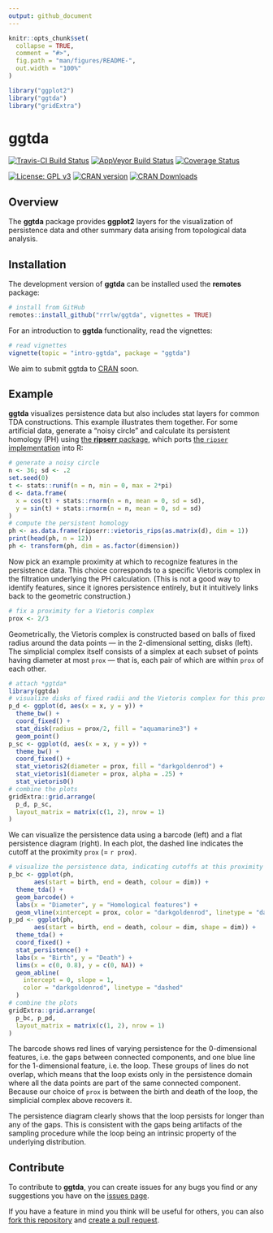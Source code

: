 ```yaml
---
output: github_document
---
```


<!-- README.md is generated from README.Rmd. Please edit that file -->

```r
knitr::opts_chunk$set(
  collapse = TRUE,
  comment = "#>",
  fig.path = "man/figures/README-",
  out.width = "100%"
)

library("ggplot2")
library("ggtda")
library("gridExtra")
```

# ggtda

[![Travis-CI Build Status](https://travis-ci.org/rrrlw/ggtda.svg?branch=master)](https://travis-ci.org/rrrlw/ggtda)
[![AppVeyor Build Status](https://ci.appveyor.com/api/projects/status/github/rrrlw/ggtda?branch=master&svg=true)](https://ci.appveyor.com/project/rrrlw/ggtda)
[![Coverage Status](https://img.shields.io/codecov/c/github/rrrlw/ggtda/master.svg)](https://codecov.io/github/rrrlw/ggtda?branch=master)

[![License: GPL v3](https://img.shields.io/badge/License-GPL%20v3-blue.svg)](https://www.gnu.org/licenses/gpl-3.0)
[![CRAN version](http://www.r-pkg.org/badges/version/ggtda)](https://CRAN.R-project.org/package=ggtda)
[![CRAN Downloads](http://cranlogs.r-pkg.org/badges/grand-total/ggtda)](https://CRAN.R-project.org/package=ggtda)

## Overview

The **ggtda** package provides **ggplot2** layers for the visualization of persistence data and other summary data arising from topological data analysis.

## Installation

The development version of **ggtda** can be installed used the **remotes** package:

```r
# install from GitHub
remotes::install_github("rrrlw/ggtda", vignettes = TRUE)
```

For an introduction to **ggtda** functionality, read the vignettes:

```r
# read vignettes
vignette(topic = "intro-ggtda", package = "ggtda")
```

We aim to submit ggtda to [CRAN](https://CRAN.R-project.org) soon.

## Example

**ggtda** visualizes persistence data but also includes stat layers for common TDA constructions. This example illustrates them together. For some artificial data, generate a "noisy circle" and calculate its persistent homology (PH) using [the **ripserr** package](https://cran.r-project.org/package=ripserr), which ports [the `ripser` implementation](https://github.com/Ripser/ripser) into R:

```r
# generate a noisy circle
n <- 36; sd <- .2
set.seed(0)
t <- stats::runif(n = n, min = 0, max = 2*pi)
d <- data.frame(
  x = cos(t) + stats::rnorm(n = n, mean = 0, sd = sd),
  y = sin(t) + stats::rnorm(n = n, mean = 0, sd = sd)
)
# compute the persistent homology
ph <- as.data.frame(ripserr::vietoris_rips(as.matrix(d), dim = 1))
print(head(ph, n = 12))
ph <- transform(ph, dim = as.factor(dimension))
```

Now pick an example proximity at which to recognize features in the persistence data. This choice corresponds to a specific Vietoris complex in the filtration underlying the PH calculation. (This is not a good way to identify features, since it ignores persistence entirely, but it intuitively links back to the geometric construction.)

```r
# fix a proximity for a Vietoris complex
prox <- 2/3
```

Geometrically, the Vietoris complex is constructed based on balls of fixed radius around the data points --- in the 2-dimensional setting, disks (left). The simplicial complex itself consists of a simplex at each subset of points having diameter at most `prox` --- that is, each pair of which are within `prox` of each other.

```r
# attach *ggtda*
library(ggtda)
# visualize disks of fixed radii and the Vietoris complex for this proximity
p_d <- ggplot(d, aes(x = x, y = y)) +
  theme_bw() +
  coord_fixed() +
  stat_disk(radius = prox/2, fill = "aquamarine3") +
  geom_point()
p_sc <- ggplot(d, aes(x = x, y = y)) +
  theme_bw() +
  coord_fixed() +
  stat_vietoris2(diameter = prox, fill = "darkgoldenrod") +
  stat_vietoris1(diameter = prox, alpha = .25) +
  stat_vietoris0()
# combine the plots
gridExtra::grid.arrange(
  p_d, p_sc,
  layout_matrix = matrix(c(1, 2), nrow = 1)
)
```

We can visualize the persistence data using a barcode (left) and a flat persistence diagram (right). In each plot, the dashed line indicates the cutoff at the proximity `prox` (= `r prox`).

```r
# visualize the persistence data, indicating cutoffs at this proximity
p_bc <- ggplot(ph,
       aes(start = birth, end = death, colour = dim)) +
  theme_tda() +
  geom_barcode() +
  labs(x = "Diameter", y = "Homological features") +
  geom_vline(xintercept = prox, color = "darkgoldenrod", linetype = "dashed")
p_pd <- ggplot(ph,
       aes(start = birth, end = death, colour = dim, shape = dim)) +
  theme_tda() +
  coord_fixed() +
  stat_persistence() +
  labs(x = "Birth", y = "Death") +
  lims(x = c(0, 0.8), y = c(0, NA)) +
  geom_abline(
    intercept = 0, slope = 1,
    color = "darkgoldenrod", linetype = "dashed"
  )
# combine the plots
gridExtra::grid.arrange(
  p_bc, p_pd,
  layout_matrix = matrix(c(1, 2), nrow = 1)
)
```

The barcode shows red lines of varying persistence for the 0-dimensional features, i.e. the gaps between connected components, and one blue line for the 1-dimensional feature, i.e. the loop. These groups of lines do not overlap, which means that the loop exists only in the persistence domain where all the data points are part of the same connected component. Because our choice of `prox` is between the birth and death of the loop, the simplicial complex above recovers it.

The persistence diagram clearly shows that the loop persists for longer than any of the gaps. This is consistent with the gaps being artifacts of the sampling procedure while the loop being an intrinsic property of the underlying distribution.

## Contribute

To contribute to **ggtda**, you can create issues for any bugs you find or any suggestions you have on the [issues page](https://github.com/rrrlw/ggtda/issues).

If you have a feature in mind you think will be useful for others, you can also [fork this repository](https://help.github.com/en/articles/fork-a-repo) and [create a pull request](https://help.github.com/en/articles/creating-a-pull-request).
